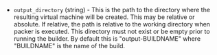 <!-- Code generated from the comments of the OutputConfig struct in builder/parallels/common/output_config.go; DO NOT EDIT MANUALLY -->

- `output_directory` (string) - This is the path to the directory where the
  resulting virtual machine will be created. This may be relative or absolute.
  If relative, the path is relative to the working directory when packer
  is executed. This directory must not exist or be empty prior to running
  the builder. By default this is "output-BUILDNAME" where "BUILDNAME" is the
  name of the build.
